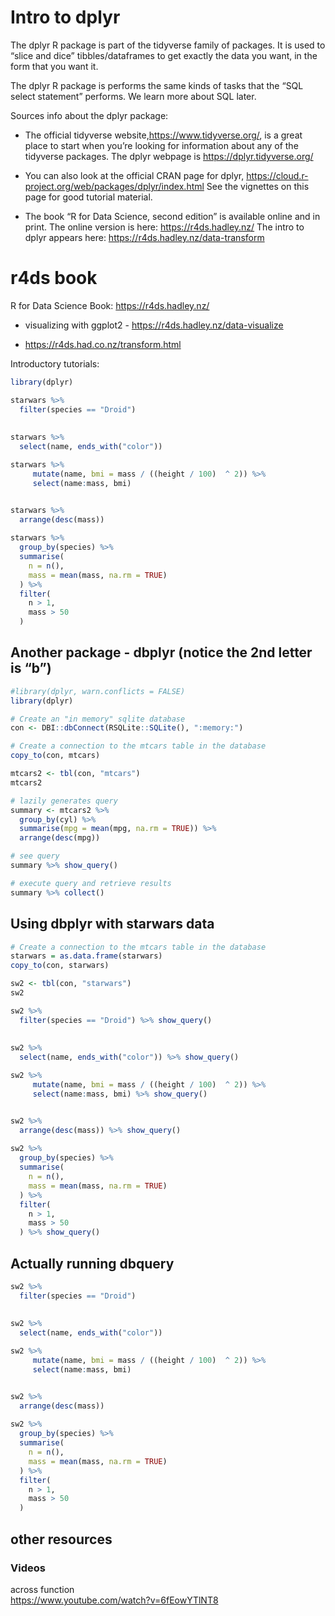 # <yrChapterNumber></yrChapterNumber> Intro to dplyr

The dplyr R package is part of the tidyverse family of packages.
It is used to "slice and dice" tibbles/dataframes to get exactly the 
data you want, in the form that you want it.

The dplyr R package is performs the same kinds of tasks that the 
"SQL select statement" performs. We learn more about SQL later.

Sources info about the dplyr package:

- The official tidyverse website,<https://www.tidyverse.org/>, is a
  great place to start when you're looking for information about any of 
  the tidyverse packages. The dplyr webpage is <https://dplyr.tidyverse.org/>
  
- You can also look at the official CRAN page for dplyr, 
  <https://cloud.r-project.org/web/packages/dplyr/index.html>
  See the vignettes on this page for good tutorial material.
  
- The book "R for Data Science, second edition" is available online and in 
  print. The online version is here: <https://r4ds.hadley.nz/>
  The intro to dplyr appears here: <https://r4ds.hadley.nz/data-transform>


# r4ds book

R for Data Science Book: <https://r4ds.hadley.nz/>

- visualizing with ggplot2 - <https://r4ds.hadley.nz/data-visualize>

- <https://r4ds.had.co.nz/transform.html>



Introductory tutorials:

```r
library(dplyr)

starwars %>% 
  filter(species == "Droid")
  
  
starwars %>% 
  select(name, ends_with("color"))

starwars %>% 
     mutate(name, bmi = mass / ((height / 100)  ^ 2)) %>%
     select(name:mass, bmi)


starwars %>% 
  arrange(desc(mass))
  
starwars %>%
  group_by(species) %>%
  summarise(
    n = n(),
    mass = mean(mass, na.rm = TRUE)
  ) %>%
  filter(
    n > 1,
    mass > 50
  )
```


## Another package - dbplyr (notice the 2nd letter is "b")

```r
#library(dplyr, warn.conflicts = FALSE)
library(dplyr)

# Create an "in memory" sqlite database
con <- DBI::dbConnect(RSQLite::SQLite(), ":memory:")

# Create a connection to the mtcars table in the database
copy_to(con, mtcars)

mtcars2 <- tbl(con, "mtcars")
mtcars2 

# lazily generates query
summary <- mtcars2 %>% 
  group_by(cyl) %>% 
  summarise(mpg = mean(mpg, na.rm = TRUE)) %>% 
  arrange(desc(mpg))

# see query
summary %>% show_query()

# execute query and retrieve results
summary %>% collect()
```

## Using dbplyr with starwars data

```r
# Create a connection to the mtcars table in the database
starwars = as.data.frame(starwars)
copy_to(con, starwars)

sw2 <- tbl(con, "starwars")
sw2 

sw2 %>% 
  filter(species == "Droid") %>% show_query()
  
  
sw2 %>% 
  select(name, ends_with("color")) %>% show_query()

sw2 %>% 
     mutate(name, bmi = mass / ((height / 100)  ^ 2)) %>%
     select(name:mass, bmi) %>% show_query()


sw2 %>% 
  arrange(desc(mass)) %>% show_query()
  
sw2 %>%
  group_by(species) %>%
  summarise(
    n = n(),
    mass = mean(mass, na.rm = TRUE)
  ) %>%
  filter(
    n > 1,
    mass > 50
  ) %>% show_query()
```


## Actually running dbquery

```r
sw2 %>% 
  filter(species == "Droid")
  
  
sw2 %>% 
  select(name, ends_with("color"))

sw2 %>% 
     mutate(name, bmi = mass / ((height / 100)  ^ 2)) %>%
     select(name:mass, bmi) 


sw2 %>% 
  arrange(desc(mass)) 
  
sw2 %>%
  group_by(species) %>%
  summarise(
    n = n(),
    mass = mean(mass, na.rm = TRUE)
  ) %>%
  filter(
    n > 1,
    mass > 50
  ) 
```



## other resources

### Videos

across function  
<https://www.youtube.com/watch?v=6fEowYTlNT8>
